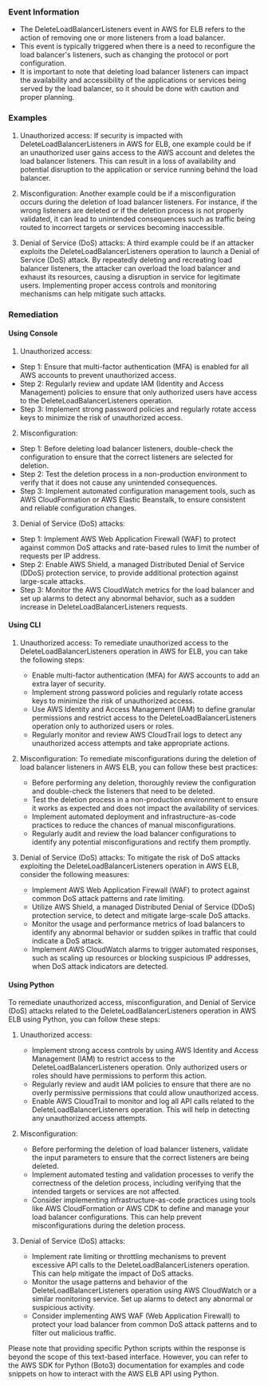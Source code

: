 
### Event Information

- The DeleteLoadBalancerListeners event in AWS for ELB refers to the action of removing one or more listeners from a load balancer.
- This event is typically triggered when there is a need to reconfigure the load balancer's listeners, such as changing the protocol or port configuration.
- It is important to note that deleting load balancer listeners can impact the availability and accessibility of the applications or services being served by the load balancer, so it should be done with caution and proper planning.


### Examples

1. Unauthorized access: If security is impacted with DeleteLoadBalancerListeners in AWS for ELB, one example could be if an unauthorized user gains access to the AWS account and deletes the load balancer listeners. This can result in a loss of availability and potential disruption to the application or service running behind the load balancer.

2. Misconfiguration: Another example could be if a misconfiguration occurs during the deletion of load balancer listeners. For instance, if the wrong listeners are deleted or if the deletion process is not properly validated, it can lead to unintended consequences such as traffic being routed to incorrect targets or services becoming inaccessible.

3. Denial of Service (DoS) attacks: A third example could be if an attacker exploits the DeleteLoadBalancerListeners operation to launch a Denial of Service (DoS) attack. By repeatedly deleting and recreating load balancer listeners, the attacker can overload the load balancer and exhaust its resources, causing a disruption in service for legitimate users. Implementing proper access controls and monitoring mechanisms can help mitigate such attacks.

### Remediation

#### Using Console

1. Unauthorized access:
- Step 1: Ensure that multi-factor authentication (MFA) is enabled for all AWS accounts to prevent unauthorized access.
- Step 2: Regularly review and update IAM (Identity and Access Management) policies to ensure that only authorized users have access to the DeleteLoadBalancerListeners operation.
- Step 3: Implement strong password policies and regularly rotate access keys to minimize the risk of unauthorized access.

2. Misconfiguration:
- Step 1: Before deleting load balancer listeners, double-check the configuration to ensure that the correct listeners are selected for deletion.
- Step 2: Test the deletion process in a non-production environment to verify that it does not cause any unintended consequences.
- Step 3: Implement automated configuration management tools, such as AWS CloudFormation or AWS Elastic Beanstalk, to ensure consistent and reliable configuration changes.

3. Denial of Service (DoS) attacks:
- Step 1: Implement AWS Web Application Firewall (WAF) to protect against common DoS attacks and rate-based rules to limit the number of requests per IP address.
- Step 2: Enable AWS Shield, a managed Distributed Denial of Service (DDoS) protection service, to provide additional protection against large-scale attacks.
- Step 3: Monitor the AWS CloudWatch metrics for the load balancer and set up alarms to detect any abnormal behavior, such as a sudden increase in DeleteLoadBalancerListeners requests.

#### Using CLI

1. Unauthorized access: To remediate unauthorized access to the DeleteLoadBalancerListeners operation in AWS for ELB, you can take the following steps:
   - Enable multi-factor authentication (MFA) for AWS accounts to add an extra layer of security.
   - Implement strong password policies and regularly rotate access keys to minimize the risk of unauthorized access.
   - Use AWS Identity and Access Management (IAM) to define granular permissions and restrict access to the DeleteLoadBalancerListeners operation only to authorized users or roles.
   - Regularly monitor and review AWS CloudTrail logs to detect any unauthorized access attempts and take appropriate actions.

2. Misconfiguration: To remediate misconfigurations during the deletion of load balancer listeners in AWS ELB, you can follow these best practices:
   - Before performing any deletion, thoroughly review the configuration and double-check the listeners that need to be deleted.
   - Test the deletion process in a non-production environment to ensure it works as expected and does not impact the availability of services.
   - Implement automated deployment and infrastructure-as-code practices to reduce the chances of manual misconfigurations.
   - Regularly audit and review the load balancer configurations to identify any potential misconfigurations and rectify them promptly.

3. Denial of Service (DoS) attacks: To mitigate the risk of DoS attacks exploiting the DeleteLoadBalancerListeners operation in AWS ELB, consider the following measures:
   - Implement AWS Web Application Firewall (WAF) to protect against common DoS attack patterns and rate limiting.
   - Utilize AWS Shield, a managed Distributed Denial of Service (DDoS) protection service, to detect and mitigate large-scale DoS attacks.
   - Monitor the usage and performance metrics of load balancers to identify any abnormal behavior or sudden spikes in traffic that could indicate a DoS attack.
   - Implement AWS CloudWatch alarms to trigger automated responses, such as scaling up resources or blocking suspicious IP addresses, when DoS attack indicators are detected.

#### Using Python

To remediate unauthorized access, misconfiguration, and Denial of Service (DoS) attacks related to the DeleteLoadBalancerListeners operation in AWS ELB using Python, you can follow these steps:

1. Unauthorized access:
   - Implement strong access controls by using AWS Identity and Access Management (IAM) to restrict access to the DeleteLoadBalancerListeners operation. Only authorized users or roles should have permissions to perform this action.
   - Regularly review and audit IAM policies to ensure that there are no overly permissive permissions that could allow unauthorized access.
   - Enable AWS CloudTrail to monitor and log all API calls related to the DeleteLoadBalancerListeners operation. This will help in detecting any unauthorized access attempts.

2. Misconfiguration:
   - Before performing the deletion of load balancer listeners, validate the input parameters to ensure that the correct listeners are being deleted.
   - Implement automated testing and validation processes to verify the correctness of the deletion process, including verifying that the intended targets or services are not affected.
   - Consider implementing infrastructure-as-code practices using tools like AWS CloudFormation or AWS CDK to define and manage your load balancer configurations. This can help prevent misconfigurations during the deletion process.

3. Denial of Service (DoS) attacks:
   - Implement rate limiting or throttling mechanisms to prevent excessive API calls to the DeleteLoadBalancerListeners operation. This can help mitigate the impact of DoS attacks.
   - Monitor the usage patterns and behavior of the DeleteLoadBalancerListeners operation using AWS CloudWatch or a similar monitoring service. Set up alarms to detect any abnormal or suspicious activity.
   - Consider implementing AWS WAF (Web Application Firewall) to protect your load balancer from common DoS attack patterns and to filter out malicious traffic.

Please note that providing specific Python scripts within the response is beyond the scope of this text-based interface. However, you can refer to the AWS SDK for Python (Boto3) documentation for examples and code snippets on how to interact with the AWS ELB API using Python.

